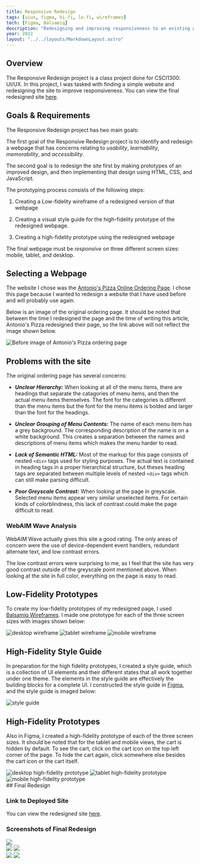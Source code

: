 ```yaml
---
title: Responsive Redesign
tags: [uiux, figma, hi-fi, lo-fi, wireframes]
tech: [Figma, Balsamiq]
description: "Redesigning and improving responsiveness to an existing webpage."
year: 2022
layout: "../../layouts/MarkdownLayout.astro"
---
```


## Overview

The Responsive Redesign project is a class project done for CSCI1300: UI/UX. In
this project, I was tasked with finding a simple website and redesigning the
site to improve responsiveness. You can view the final redesigned site [here](https://naughtynautilus000.github.io/redesigned-site/).

## Goals & Requirements

The Responsive Redesign project has two main goals:

The first goal of the Responsive Redesign project is to identify and redesign a
webpage that has concerns relating to _usability_, _learnability_,
_memorability_, and _accessibility_.

The second goal is to redesign the site first by making prototypes of an
improved design, and then implementing that design using HTML, CSS, and
JavaScript.

The prototyping process consists of the following steps:

1. Creating a Low-fidelity wireframe of a redesigned version of that webpage

2. Creating a visual style guide for the high-fidelity prototype of the
   redesigned webpage.

3. Creating a high-fidelity prototype using the redesigned webpage

The final webpage must be _responsive_ on three different screen sizes: mobile,
tablet, and desktop.

## Selecting a Webpage

The website I chose was the [Antonio's Pizza Online Ordering Page](https://antonios-providence.foodtecsolutions.com/ordering/menu).
I chose this page because I wanted to redesign a website that I have used before
and will probably use again.

Below is an image of the original ordering page. It should be noted that between
the time I redesigned the page and the time of writing this article, Antonio's
Pizza redesigned their page, so the link above will not reflect the image shown
below.

<img src="/portfolio/pages/responsive_redesign/antonios_before.png" class="w-3/4 border-2 border-blue mx-auto" alt="Before image of Antonio's Pizza ordering page" />

## Problems with the site

The original ordering page has several concerns:

- **_Unclear Hierarchy:_** When looking at all of the menu items, there are
  headings that separate the catagories of menu items, and then the actual menu
  items themselves. The font for the categories is different than the menu items
  but the font for the menu items is bolded and larger than the font for the
  headings.

- **_Unclear Grouping of Menu Contents:_** The name of each menu item has a grey
  background. The corresponding description of the name is on a white
  background. This creates a separation between the names and descriptions of
  menu items which makes the menu harder to read.

- **_Lack of Semantic HTML:_** Most of the markup for this page consists of
  nested `<div>` tags used for styling purposes. The actual text is contained in
  heading tags in a proper hierarchical structure, but theses heading tags are
  separated between multiple levels of nested `<div>` tags which can still make
  parsing difficult.

- **_Poor Greyscale Contrast:_** When looking at the page in greyscale. Selected
  menu items appear very similar unselected items. For certain kinds of
  colorblindness, this lack of contrast could make the page difficult to read.

### WebAIM Wave Analysis

WebAIM Wave actually gives this site a good rating. The only areas of concern
were the use of device-dependent event handlers, redundant alternate text, and
low contrast errors.

The low contrast errors were surprising to me, as I feel that the site has very
good contrast outside of the greyscale point mentioned above. When looking at
the site in full color, everything on the page is easy to read.

## Low-Fidelity Prototypes

To create my low-fidelity prototypes of my redesigned page, I used
[Balsamiq Wireframes](https://balsamiq.com/). I made one prototype for each of
the three screen sizes with images shown below:

<div class="flex flex-row flex-wrap gap-8 justify-center">
<img src="/portfolio/pages/responsive_redesign/wireframes/desktop.png" alt="desktop wireframe" class="w-[600px] border-2 border-blue" />
<img src="/portfolio/pages/responsive_redesign/wireframes/tablet.png" alt="tablet wireframe" class="w-[300px] border-2 border-blue" />
<img src="/portfolio/pages/responsive_redesign/wireframes/mobile.png" alt="mobile wireframe" class="w-[200px] border-2 border-blue" />
</div>

## High-Fidelity Style Guide

In preparation for the high fidelity prototypes, I created a style guide, which
is a collection of UI elements and their different states that all work together
under one theme. The elements in the style guide are effectively the building
blocks for a complete UI. I constructed the style guide in [Figma](https://www.figma.com/about/),
and the style guide is imaged below:

<img src="/portfolio/pages/responsive_redesign/style_guide.png" alt="style guide" class="w-3/4 mx-auto border-2 border-blue"/>

## High-Fidelity Prototypes

Also in Figma, I created a high-fidelity prototype of each of the three screen
sizes. It should be noted that for the tablet and mobile views, the cart is
hidden by default. To see the cart, click on the cart icon on the top left
corner of the page. To hide the cart again, click somewhere else besides the
cart icon or the cart itself.

<div class="flex flex-col items-center gap-5">
<img src="/portfolio/pages/responsive_redesign/prototypes/desktop_annotated.png" alt="desktop high-fidelity prototype" class="border-2 border-blue" />
<img src="/portfolio/pages/responsive_redesign/prototypes/tablet_annotated.png" alt="tablet high-fidelity prototype" class="border-2 border-blue" />
<img src="/portfolio/pages/responsive_redesign/prototypes/mobile_annotated.png" alt="mobile high-fidelity prototype" class="border-2 border-blue" />
</div>
## Final Redesign

### Link to Deployed Site

You can view the redesigned site [here](https://naughtynautilus000.github.io/redesigned-site/).

### Screenshots of Final Redesign

<div class="flex flex-col items-center gap-8 w-full">
 <img src="/portfolio/pages/responsive_redesign/screenshots/desktop.png" class="max-w-[700px] border-2 border-blue" />
 <div class="flex flex-row gap-3">
  <img src="/portfolio/pages/responsive_redesign/screenshots/tablet.png" class="max-w-[450px] border-2 border-blue" />
  <img src="/portfolio/pages/responsive_redesign/screenshots/tablet_cart.png" class="max-w-[450px] border-2 border-blue" />
 </div>
 <div class="flex flex-row gap-3">
  <img src="/portfolio/pages/responsive_redesign/screenshots/mobile.png" class="max-w-[450px] border-2 border-blue" />
  <img src="/portfolio/pages/responsive_redesign/screenshots/mobile_cart.png" class="max-w-[450px] border-2 border-blue" />
 </div>
</div>
